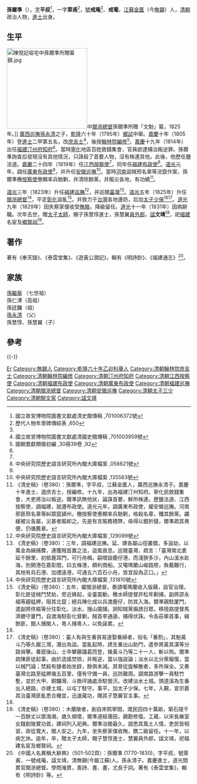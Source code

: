 {{Otheruses|other=名为孙文靖的其他人物|孙文靖}}
{{明清人物信息框
| 姓名 = 孫爾準
| 原名 =
| 圖片名稱= 孫爾準.jpg
| 圖片大小 = 180px
| 圖片說明 = 《[[清代學者象傳|清代學者象傳]]》孫爾準像
| 最高職務 =太子少保閩浙總督
| 國家 = 大清
| 爵位 =
| 籍貫 = [[江蘇省|江蘇省]][[蘇州府|蘇州府]][[金匱縣|金匱縣]]
| 族裔 = 漢族
| 旗籍 = 
| 字號 = 字平叔，一字萊甫，號戒庵
| 諡號 = 文靖
| 出生日期 = [[乾隆|乾隆]]三十七年（1772年）
| 出生地點 = [[江蘇省|江蘇省]][[常州府|常州府]][[金匱縣|金匱縣]]
| 逝世日期 = 道光十二年（1832年）
| 逝世地點 = [[江蘇省|江蘇省]][[常州府|常州府]][[金匱縣|金匱縣]]
| 墓葬 = 
| 配偶 = 
| 親屬 = [[孫繼皋|孫繼皋]] （七世祖）<br />孫仁溥（高祖）<br />孫廷鏞（祖）<br />[[孫永清|孫永清]] （父）<br />孫慧惇、孫慧翼（子）
| 出身 =
* 嘉慶十年乙丑科進士出身
| 經歷 = 
| 著作 =《奉天錄》、《泰雲堂集》、《遊黃公澗記》
}}
'''孫爾準'''（{{bd|1772年||1832年}}），[[表字|字]]'''平叔'''<ref>國立故宮博物院圖書文獻處清史館傳稿 ,701006372號</ref>，一字'''萊甫'''<ref name="#1">歷代人物年里碑傳綜表 ,650</ref>，[[號|號]]'''戒庵'''<ref name="#1"/>、'''戒菴'''，[[江蘇|江蘇]][[金匱|金匱]]（今[[無錫|無錫]]）人，[[清朝|清朝]]政治人物，[[進士|進士]]出身。

== 生平 ==
[[File:陳悅記祖宅中孫爾準所贈匾額.jpg|220px]]中[[閩浙總督|閩浙總督]]孫爾準所贈「文魁」匾，1825年。]]
[[廣西巡撫|廣西巡撫]][[孫永清|孫永清]]之子，[[乾隆|乾隆]]六十年（1795年）[[鄉試|鄉試]]中舉。[[嘉慶|嘉慶]]十年（1805年）登[[進士|進士]]二甲第五名，改[[庶吉士|庶吉士]]<ref name="#2">國立故宮博物院圖書文獻處清國史館傳稿 ,701003959號</ref>，後授[[翰林院編修|翰林院編修]]<ref>國朝耆獻類徵初編 ,30冊39卷 ,92</ref>。[[嘉慶|嘉慶]]十九年（1814年）出任[[福建|福建]][[汀州府|汀州府]][[知府|知府]]<ref name="#2"/>。當時[[寧化|寧化]]地區百姓斂錢集會，官員欲逮捕治叛逆罪。孫爾準詢查后發現沒有其他情況，只誅殺了首要人物，沒有株連其他。此後，他歷任鹽法道。[[嘉慶|嘉慶]]二十四年（1819年）任[[江西|江西]][[按察使|按察使]]<ref name="#2"/>，同年任[[福建|福建]][[布政使|布政使]]<ref>中央研究院歷史語言研究所內閣大庫檔案 ,056621號</ref>。[[道光|道光]]元年，調任[[廣東|廣東]][[布政使|布政使]]<ref name="#2"/>，并升任[[安徽巡撫|安徽巡撫]]<ref>中央研究院歷史語言研究所內閣大庫檔案 ,135563號</ref>。當時[[河南|河南]]盜賊邢名章等流竄作案，孫爾準檄[[按察使|按察使]]惠顯率兵馳剿，并清除餘黨。并賑災各地，有功績<ref>《清史稿》（卷380）：孫爾準，字平叔，江蘇金匱人，廣西巡撫永清子。嘉慶十年進士，選庶吉士，授編修。十九年，出為福建汀州知府。寧化民斂錢集會，大吏將治以叛逆。爾準訊無他狀，論誅首要，鮮所株連。歷鹽法道、江西按察使，調福建，就遷布政使。道光元年，調廣東布政使，擢安徽巡撫。河南邪匪邢名章等糾眾竄潁州，檄按察使惠顯率兵馳剿，格殺名章，殲其餘黨。蠲緩被災各屬，災甚者賑卹之。先是有言賑務積弊，毋得以銀折錢，爾準疏其弗便，仍循舊章。</ref>。

[[道光|道光]]三年（1823年）升任[[福建巡撫|福建巡撫]]<ref>中央研究院歷史語言研究所內閣大庫檔案 ,129099號</ref>，并巡閱[[臺灣|臺灣]]<ref>《清史稿》（卷380）：三年，調福建巡撫。延、建各屬山徑叢錯，多盜劫，以萬金為緝捕費，連獲賊首置之法，盜風衰息。巡閱臺灣，疏言：「臺灣南北袤延千餘里，初抵鹿耳門，可行舟楫。嗣增設鹿仔港，而淺狹多沙，內山溪水赴海，別開港在嘉彰間，曰五條港，頗利商船。又噶瑪蘭山峻路險，負戴難行，其地有烏石港、加禮遠港，可通五六百石小舟，皆宜設為正口。」</ref>。[[道光|道光]]五年（1825年）升任[[閩浙總督|閩浙總督]]<ref>中央研究院歷史語言研究所內閣大庫檔案 ,131810號</ref>，平定[[彰化縣|彰化]]盜亂<ref>《清史稿》（卷380）：五年，擢閩浙總督。奏請噶瑪蘭收入版藉，設官治理。彰化匪徒械鬥焚劫，旁近蜂起，全臺震動，檄水師提督許松年剿捕，副將邵永福等趨艋舺，阻其北竄；總兵陳化成以兵渡鹿仔，防其入海。爾準親駐厦門，遣副將佟樞等分往彰化、淡水，搜山圍捕，詗知賊黨煽誘日眾，移陸路提督馬濟勝守厦門，自渡海駐彰化督剿，賊首李通遁，捕得伏誅。令各莊舉首事，緝餘匪，閩人捕閩人，粵人捕粵人，以免誣累。</ref>。并致力于[[台灣|台灣]]各地邊防，后加[[太子少保|太子少保]]<ref name="#2"/><ref>《清史稿》（卷380）：臺人有與生番貿易遂娶番婦者，俗名「番割」，其魁黃斗乃等久踞三灣，潛出為盜。當亂起時，誘生番出山助鬥，遣參將黃其漢等分路偵擊。番竄後山，士卒攀藤躡葛而登，擒黃斗乃等二十一人，斬以徇。爾準疏陳匪徒起事，由於造謠焚掠，非叛逆，當以強盜論；淡水以北分黨報復，當以械鬥論；焚殺有據者始坐辟，餘俱末減。其脅從旋解散者，多所保全。又奏臺灣北路至艋舺幾五百里，僅有守備一員，巡防難周。調南路游擊一員駐竹塹，並於大甲、銅鑼灣、斗換坪諸處添駐營汛，改建淡水土城。頭道溪為生番出入總路，亦建土城，以屯丁駐守。事平，加太子少保。七年，入覲，宣宗嘉其治臺灣匪亂悉合機宜，迅速蕆功，賜其子慧翼官主事。</ref>。[[道光|道光]]九年（1829年）因失察家僕收受[[賄賂|賄賂]]，降級留任。[[道光|道光]]十一年（1831年）因病辭職。次年去世，贈[[太子太師|太子太師]]，賜子孫慧惇進士，孫慧翼[[員外郎|員外郎]]，[[諡|諡]]'''文靖'''<ref name="#2"/>，祀[[福建|福建]]名宦及[[鄉賢祠|鄉賢祠]]<ref>《清史稿》（卷380）：木蘭陂者，創自宋熙寧間，溉民田四十萬畝，築石隄千一百餘丈以禦海潮，歲久傾壞，爾準道經莆田，親勘修復。工蕆，以宋長樂室女錢創陂實功首，建祠列入祀典。爾準治閩最久，諳悉其風土人情，吏民皆相習，政從寬大，閩人安之。九年，坐失察家僕收賄，鐫二級留任。十一年，以病乞休。逾年，卒，贈太子太師，賜子慧惇進士，慧翼員外郎，諡文靖，祀福建名宦及鄉賢祠。</ref>。

==著作==
著有《奉天錄》、《泰雲堂集》、《遊黃公澗記》，輯有《明詩鈔》、《福建通志》<ref>《中國人名異稱大辭典》（501-502頁）：孫爾準 (1770-1830)，字平叔，號萊甫，一號戒庵，諡文靖，清無錫(今屬江蘇)人。孫永清子。嘉慶進士，道光間累官閩浙總督。學問淹貫，善詩、書、畫，尤長于詞。著有《泰雲堂集》，輯有《明詩鈔》等。</ref>。

==家族==
[[孫繼皋|孫繼皋]] （七世祖）<br />孫仁溥（高祖）<br />孫廷鏞（祖）<br />[[孫永清|孫永清]] （父）<br />孫慧惇、孫慧翼（子）

== 參考 ==
{{reflist|2}}

{{-}}
{{start box}}
{{s-off}}
{{succession box|[[李賡芸|李賡芸]]|[[薛凝度|薛凝度]]|[[汀州府|汀州府]][[知府|知府]]|[[嘉庆|嘉庆]]十九－二十一年<br />（1814－1816年）}}
{{s-before|[[李鴻賓_(1767年)|李鴻賓]]}}
{{s-title|[[安徽巡撫|安徽巡撫]]|<small>道光元年六月戊戌－道光元年八月丙午<br>(1821年7月18日－1821年9月24日)</small>}}
{{s-after|[[張師誠|張師誠]]（代）}}
{{s-before|[[張師誠|張師誠]]}}
{{s-title|[[廣東巡撫|廣東巡撫]]（代）|<small>道光元年八月丙午－道光元年十月丁亥<br>(1821年9月24日－1821年11月4日)</small>}}
{{s-after|[[嵩孚|嵩孚]]（代）}}
{{s-before|[[張師誠|張師誠]]（代）}}
{{s-title|[[安徽巡撫|安徽巡撫]]|<small>道光元年十月丁亥－道光三年正月癸酉<br>(1821年11月4日－1823年2月13日)</small>}}
{{s-after|[[陶澍|陶澍]]}}
{{s-before|[[葉世倬|葉世倬]]}}
{{s-title|[[福建巡撫|福建巡撫]]|<small>道光三年正月癸酉－道光五年九月乙酉<br>(1823年2月13日－1825年10月12日)</small>}}
{{s-after|[[韓克均|韓克均]]}}
{{s-before|[[趙慎畛|趙慎畛]]}}
{{s-title|[[閩浙總督|閩浙總督]]|<small>道光五年九月乙酉－道光十二年二月乙未<br>(1825年10月12日－1832年3月19日)</small>}}
{{s-after|[[程祖洛|程祖洛]]}}
{{end box}}

{{嘉慶十年乙丑科殿試金榜}}
{{清代常州駢文家}}

{{Authority control}}
{{DEFAULTSORT:Sun孙}}
[[Category:孫姓|Er]]
[[Category:無錫人|Category:無錫人]]
[[Category:乾隆六十年乙卯科舉人|Category:乾隆六十年乙卯科舉人]]
[[Category:清朝翰林院庶吉士|Category:清朝翰林院庶吉士]]
[[Category:清朝翰林院編修|Category:清朝翰林院編修]]
[[Category:清朝汀州府知府|Category:清朝汀州府知府]]
[[Category:清朝江西按察使|Category:清朝江西按察使]]
[[Category:清朝福建布政使|Category:清朝福建布政使]]
[[Category:清朝廣東布政使|Category:清朝廣東布政使]]
[[Category:清朝福建巡撫|Category:清朝福建巡撫]]
[[Category:清朝閩浙總督|Category:清朝閩浙總督]]
[[Category:清朝安徽巡撫|Category:清朝安徽巡撫]]
[[Category:清朝太子三少|Category:清朝太子三少]]
[[Category:清朝駢文家|Category:清朝駢文家]]
[[Category:諡文靖|Category:諡文靖]]